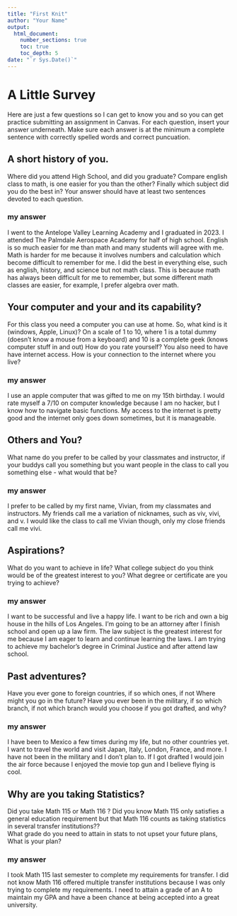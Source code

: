 ```yaml
---
title: "First Knit"
author: "Your Name"
output: 
  html_document:
    number_sections: true
    toc: true
    toc_depth: 5
date: "`r Sys.Date()`"   
---
```


# A Little Survey

Here are just a few questions so I can get to know you and so you can get practice submitting an assignment in Canvas.  For each question, insert your answer underneath. Make sure each answer is at the minimum a complete sentence with correctly spelled words and correct puncuation. 

## A short history of you.  
Where did you attend High School, and did you graduate? Compare english class to math, is one easier for you than the other? Finally which subject did you do the best in? Your answer should have at least two sentences devoted to each question.  
  
### my answer     
  I went to the Antelope Valley Learning Academy and I graduated in 2023. I attended The Palmdale Aerospace Academy for half of high school. English is so much easier for me than math and many students will agree with me. Math is harder for me because it involves numbers and calculation which become difficult to remember for me. I did the best in everything else, such as english, history, and science but not math class. This is because math has always been difficult for me to remember, but some different math classes are easier, for example, I prefer algebra over math. 

     


## Your computer and your and its capability?  
 For this class  you need a computer you can use at home.  So, what kind is it (windows, Apple, Linux)?  On a scale of 1 to 10, where 1 is a total dummy (doesn't know a mouse from a keyboard) and 10 is a complete geek (knows computer stuff in and out) How do you rate yourself?  You also need to have have internet access. How is your connection to the internet where you live?

### my answer   
  I use an apple computer that was gifted to me on my 15th birthday. I would rate myself a 7/10 on computer knowledge because I am no hacker, but I know how to navigate basic functions. My access to the internet is pretty good and the internet only goes down sometimes, but it is manageable. 
   

## Others and You?   
What name do you prefer to be called by your classmates and instructor, if your buddys call you something but you want people in the class to call you something else - what would that be? 

### my answer     
  
   I prefer to be called by my first name, Vivian, from my classmates and instructors. My friends call me a variation of nicknames, such as viv, vivi, and v. I would like the class to call me Vivian though, only my close friends call me vivi. 
 




## Aspirations?   
What do you want to achieve in life?  What college subject do you think would be of the greatest interest to you? What degree or certificate are you trying to achieve?

### my answer     
  
   
  I want to be successful and live a happy life. I want to be rich and own a big house in the hills of Los Angeles. I'm going to be an attorney after I finish school and open up a law firm. The law subject is the greatest interest for me because I am eager to learn and continue learning the laws. I am trying to achieve my bachelor's degree in Criminal Justice and after attend law school. 




## Past adventures?  
Have you ever gone to foreign countries, if so which ones, if not Where might you go in the future?  Have you ever been in the military, if so which branch, if not which branch would you choose if you got drafted, and why?

### my answer     
  I have been to Mexico a few times during my life, but no other countries yet. I want to travel the world and visit Japan, Italy, London, France, and more. I have not been in the military and I don't plan to. If I got drafted I would join the air force because I enjoyed the movie top gun and I believe flying is cool.
   
  




## Why are you taking Statistics?  
Did you take Math 115 or Math 116 ?  Did you know Math 115 only satisfies a general education requirement but that Math 116 counts as taking statistics in several transfer institutions??  
What grade do you need to attain in stats to not upset your future plans, What is your plan?  
 

### my answer     
  
   I took Math 115 last semester to complete my requirements for transfer. I did not know Math 116 offered  multiple transfer institutions because I was only trying to complete my requirements. I need to attain a grade of an A to maintain my GPA and have a been chance at being accepted into a great university. 

 






  




